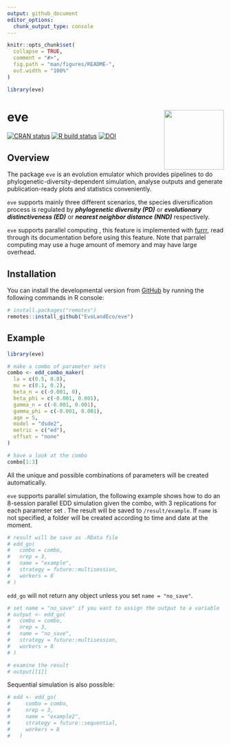 ```yaml
---
output: github_document
editor_options: 
  chunk_output_type: console
---
```


<!-- README.md is generated from README.Rmd. Please edit that file -->

```r
knitr::opts_chunk$set(
  collapse = TRUE,
  comment = "#>",
  fig.path = "man/figures/README-",
  out.width = "100%"
)
```

```r
library(eve)
```

# eve <a href='https://github.com/EvoLandEco/eve/'><img src='man/eve-logos/eve-logos_transparent.png' align="right" height="139" /></a>

[![CRAN
status](https://www.r-pkg.org/badges/version/eve)](https://cran.r-project.org/package=eve)
[![R build
status](https://github.com/DEvoLandEco/eve/workflows/R-CMD-check/badge.svg)](https://github.com/EvoLandEco/eve/actions)
[![DOI](https://zenodo.org/badge/382378337.svg)](https://zenodo.org/badge/latestdoi/382378337)

## Overview

The package `eve` is an evolution emulator which provides pipelines to
do phylogenetic-diversity-dependent simulation, analyse outputs and
generate publication-ready plots and statistics conveniently. 

`eve` supports mainly three different scenarios, the species diversification process is regulated by ***phylogenetic diversity (PD)*** or ***evolutionary distinctiveness (ED)*** or ***nearest neighbor distance (NND)*** respectively.

`eve` supports parallel computing , this feature is implemented with [furrr](https://furrr.futureverse.org/), read through its documentation before using this feature. Note that parralel computing may use a huge amount of memory and may have large overhead.

## Installation

You can install the developmental version from
[GitHub](https://github.com/) by running the following commands in R console:

``` r
# install.packages("remotes")
remotes::install_github("EvoLandEco/eve")
```


## Example


```r
library(eve)

# make a combo of parameter sets
combo <- edd_combo_maker(
  la = c(0.5, 0.8),
  mu = c(0.1, 0.2),
  beta_n = c(-0.001, 0),
  beta_phi = c(-0.001, 0.001),
  gamma_n = c(-0.001, 0.001),
  gamma_phi = c(-0.001, 0.001),
  age = 5,
  model = "dsde2",
  metric = c("ed"),
  offset = "none"
)

# have a look at the combo
combo[1:3]
```

All the unique and possible combinations of parameters will be created automatically. 

`eve` supports parallel simulation, the following example shows how to do an 8-session parallel EDD simulation given the combo, with 3 replications for each parameter set . The result will be saved to `/result/example`. If `name` is not specified, a folder will be created according to time and date at the moment.

```r
# result will be save as .RData file
# edd_go(
#   combo = combo,
#   nrep = 3,
#   name = "example",
#   strategy = future::multisession,
#   workers = 8
# )
```

`edd_go` will not return any object unless you set `name = "no_save"`.

```r
# set name = "no_save" if you want to assign the output to a variable
# output <- edd_go(
#   combo = combo,
#   nrep = 3,
#   name = "no_save",
#   strategy = future::multisession,
#   workers = 8
# )

# examine the result
# output[[1]]
```

Sequential simulation is also possible:

```r
# edd <- edd_go(
#     combo = combo,
#     nrep = 3,
#     name = "example2",
#     strategy = future::sequential,
#     workers = 8
#   )
```
